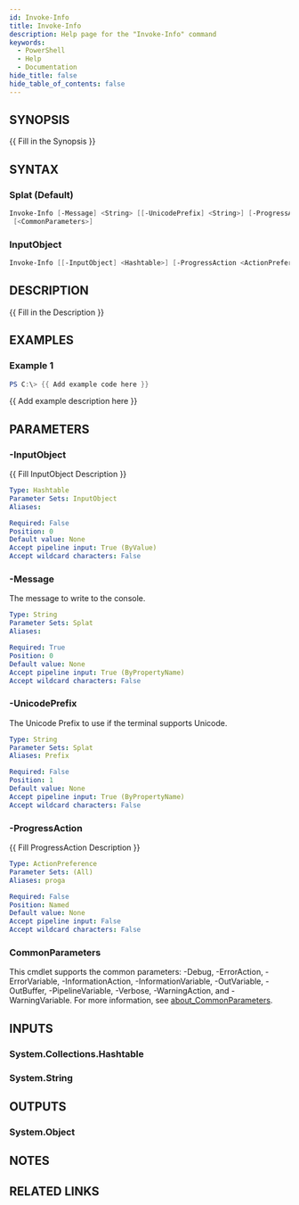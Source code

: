 ```yaml
---
id: Invoke-Info
title: Invoke-Info
description: Help page for the "Invoke-Info" command
keywords:
  - PowerShell
  - Help
  - Documentation
hide_title: false
hide_table_of_contents: false
---
```


## SYNOPSIS

\{\{ Fill in the Synopsis \}\}

## SYNTAX

### Splat (Default)

```powershell
Invoke-Info [-Message] <String> [[-UnicodePrefix] <String>] [-ProgressAction <ActionPreference>]
 [<CommonParameters>]
```

### InputObject

```powershell
Invoke-Info [[-InputObject] <Hashtable>] [-ProgressAction <ActionPreference>] [<CommonParameters>]
```

## DESCRIPTION

\{\{ Fill in the Description \}\}

## EXAMPLES

### Example 1

```powershell
PS C:\> {{ Add example code here }}
```

\{\{ Add example description here \}\}

## PARAMETERS

### -InputObject

\{\{ Fill InputObject Description \}\}

```yaml
Type: Hashtable
Parameter Sets: InputObject
Aliases:

Required: False
Position: 0
Default value: None
Accept pipeline input: True (ByValue)
Accept wildcard characters: False
```

### -Message

The message to write to the console.

```yaml
Type: String
Parameter Sets: Splat
Aliases:

Required: True
Position: 0
Default value: None
Accept pipeline input: True (ByPropertyName)
Accept wildcard characters: False
```

### -UnicodePrefix

The Unicode Prefix to use if the terminal supports Unicode.

```yaml
Type: String
Parameter Sets: Splat
Aliases: Prefix

Required: False
Position: 1
Default value: None
Accept pipeline input: True (ByPropertyName)
Accept wildcard characters: False
```

### -ProgressAction

\{\{ Fill ProgressAction Description \}\}

```yaml
Type: ActionPreference
Parameter Sets: (All)
Aliases: proga

Required: False
Position: Named
Default value: None
Accept pipeline input: False
Accept wildcard characters: False
```

### CommonParameters

This cmdlet supports the common parameters: -Debug, -ErrorAction, -ErrorVariable, -InformationAction, -InformationVariable, -OutVariable, -OutBuffer, -PipelineVariable, -Verbose, -WarningAction, and -WarningVariable. For more information, see [about_CommonParameters](http://go.microsoft.com/fwlink/?LinkID=113216).

## INPUTS

### System.Collections.Hashtable

### System.String

## OUTPUTS

### System.Object

## NOTES

## RELATED LINKS
